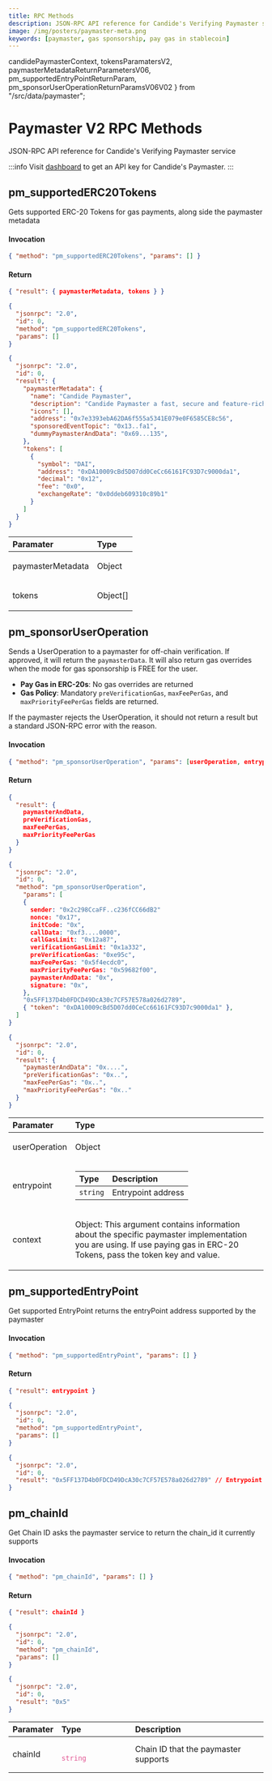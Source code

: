 ```yaml
---
title: RPC Methods
description: JSON-RPC API reference for Candide's Verifying Paymaster service. Learn about sponsoring gas, and how to enable gas payments in stablecoins
image: /img/posters/paymaster-meta.png
keywords: [paymaster, gas sponsorship, pay gas in stablecoin]
---
```


  candidePaymasterContext,
  tokensParamatersV2,
  paymasterMetadataReturnParametersV06,
  pm_supportedEntryPointReturnParam,
  pm_sponsorUserOperationReturnParamsV06V02
} from "/src/data/paymaster";

# Paymaster V2 RPC Methods

JSON-RPC API reference for Candide's Verifying Paymaster service

:::info
Visit [dashboard](https://dashboard.candide.dev) to get an API key for Candide's Paymaster.
:::

## pm_supportedERC20Tokens

Gets supported ERC-20 Tokens for gas payments, along side the paymaster metadata

#### Invocation

```json
{ "method": "pm_supportedERC20Tokens", "params": [] }
```

#### Return

```json
{ "result": { paymasterMetadata, tokens } }
```

<Tabs>
<TabItem value="request" label="Example Request">

```json
{
  "jsonrpc": "2.0",
  "id": 0,
  "method": "pm_supportedERC20Tokens",
  "params": []
}
```

</TabItem>
<TabItem value="response" label="Example Response">

```json
{
  "jsonrpc": "2.0",
  "id": 0,
  "result": {
    "paymasterMetadata": {
      "name": "Candide Paymaster",
      "description": "Candide Paymaster a fast, secure and feature-rich 4337 Paymaster",
      "icons": [],
      "address": "0x7e3393ebA62DA6f555a5341E079e0F6585CE8c56",
      "sponsoredEventTopic": "0x13..fa1",
      "dummyPaymasterAndData": "0x69...135",
    },
    "tokens": [
      {
        "symbol": "DAI",
        "address": "0xDA10009cBd5D07dd0CeCc66161FC93D7c9000da1",
        "decimal": "0x12",
        "fee": "0x0",
        "exchangeRate": "0x0ddeb609310c89b1"
      }
    ]
  }
}
```

</TabItem>

<TabItem value="response type" label="Response Types">

<table>
  <thead>
    <th align="left">Paramater</th>
    <th align="left">Type</th>
  </thead>
  <tbody>
    <tr>
      <td align="left">paymasterMetadata</td>
      <td align="left">
        <p>Object</p>
        <DataTable items={paymasterMetadataReturnParametersV06} />
      </td>
    </tr>
    <tr>
      <td align="left">tokens</td>
      <td align="left">
        <p>Object[]</p>
        <DataTable items={tokensParamatersV2} />
      </td>
    </tr>
  </tbody>
</table>

</TabItem>
</Tabs>

## pm_sponsorUserOperation

Sends a UserOperation to a paymaster for off-chain verification. If approved, it will return the `paymasterData`. It will also return gas overrides when the mode for gas sponsorship is FREE for the user.

- **Pay Gas in ERC-20s**: No gas overrides are returned
- **Gas Policy**: Mandatory `preVerificationGas`, `maxFeePerGas`, and `maxPriorityFeePerGas` fields are returned.

If the paymaster rejects the UserOperation, it should not return a result but a standard JSON-RPC error with the reason.

#### Invocation

```json
{ "method": "pm_sponsorUserOperation", "params": [userOperation, entrypoint, context] }
```

#### Return

```json
{
  "result": {
    paymasterAndData,
    preVerificationGas,
    maxFeePerGas,
    maxPriorityFeePerGas
  } 
}
```

<Tabs>
<TabItem value="request" label="Example Request">

```json
{
  "jsonrpc": "2.0",
  "id": 0,
  "method": "pm_sponsorUserOperation",
    "params": [
    {
      sender: "0x2c298CcaFF..c236fCC66dB2"
      nonce: "0x17",
      initCode: "0x",
      callData: "0xf3....0000",
      callGasLimit: "0x12a87",
      verificationGasLimit: "0x1a332",
      preVerificationGas: "0xe95c",
      maxFeePerGas: "0x5f4ecdc0",
      maxPriorityFeePerGas: "0x59682f00",
      paymasterAndData: "0x",
      signature: "0x",
    },
    "0x5FF137D4b0FDCD49DcA30c7CF57E578a026d2789",
    { "token": "0xDA10009cBd5D07dd0CeCc66161FC93D7c9000da1" },
  ]
}
```

</TabItem>
<TabItem value="response" label="Example Response">

```json
{
  "jsonrpc": "2.0",
  "id": 0,
  "result": {
    "paymasterAndData": "0x....",
    "preVerificationGas": "0x..",
    "maxFeePerGas": "0x..",
    "maxPriorityFeePerGas": "0x.."
  }
}
```

</TabItem>

<TabItem value="request type" label="Request Types">

<table>
  <thead>
    <th align="left">Paramater</th>
    <th align="left">Type</th>
  </thead>
  <tbody>
    <tr>
      <td align="left">userOperation</td>
      <td align="left">
        <p>Object</p>
        <DataTable items={userOperationReturnParamsV06} />
      </td>
    </tr>
    <tr>
      <td align="left">entrypoint</td>
      <td align="left">
        <table>
          <thead>
            <th align="left">Type</th>
            <th align="left">Description</th>
          </thead>
          <tr>
            <td>
              <code>string</code>
            </td>
            <td>Entrypoint address</td>
          </tr>
        </table>
      </td>
    </tr>
    <tr>
      <td align="left">context</td>
      <td align="left">
        <p>Object: This argument contains information about the specific paymaster
        implementation you are using. If use paying gas in ERC-20 Tokens, pass the token key and value.</p>
        <DataTable items={candidePaymasterContext} />
      </td>
    </tr>
  </tbody>
</table>

</TabItem>

<TabItem value="response type" label="Response Type">
  <DataTable items={pm_sponsorUserOperationReturnParamsV06V02} />
</TabItem>

</Tabs>

## pm_supportedEntryPoint

Get supported EntryPoint returns the entryPoint address supported by the paymaster

#### Invocation

```json
{ "method": "pm_supportedEntryPoint", "params": [] }
```

#### Return

```json
{ "result": entrypoint }
```

<Tabs>
<TabItem value="example request" label="Example Request">

```json
{
  "jsonrpc": "2.0",
  "id": 0,
  "method": "pm_supportedEntryPoint",
  "params": []
}
```

</TabItem>

<TabItem value="example response" label="Example Response">

```json
{
  "jsonrpc": "2.0",
  "id": 0,
  "result": "0x5FF137D4b0FDCD49DcA30c7CF57E578a026d2789" // Entrypoint address
}
```

</TabItem>

<TabItem value="response type" label="Response Type">
  <DataTable items={pm_supportedEntryPointReturnParam} />
</TabItem>
</Tabs>

## pm_chainId

Get Chain ID asks the paymaster service to return the chain_id it currently supports

#### Invocation

```json
{ "method": "pm_chainId", "params": [] }
```

#### Return

```json
{ "result": chainId }
```

<Tabs>
<TabItem value="example request" label="Example Request">

```json
{
  "jsonrpc": "2.0",
  "id": 0,
  "method": "pm_chainId",
  "params": []
}
```

</TabItem>

<TabItem value="example response" label="Example Response">

```json
{
  "jsonrpc": "2.0",
  "id": 0,
  "result": "0x5"
}
```

</TabItem>

<TabItem value="response type" label="Response Type">
  <table>
    <thead>
      <th align="left">Paramater</th>
      <th align="left">Type</th>
      <th align="left">Description</th>
    </thead>
    <tbody>
      <tr>
        <td align="left">chainId</td>
        <td align="left">
          <code>
            <font color="#e25894">string</font>
          </code>
        </td>
        <td align="left">
          Chain ID that the paymaster supports
        </td>
      </tr>
    </tbody>
  </table>
  </TabItem>
</Tabs>
